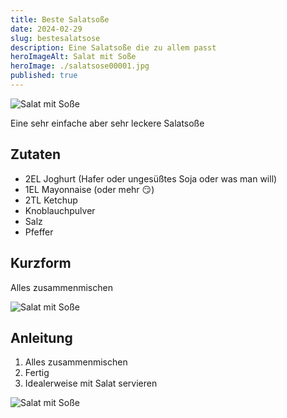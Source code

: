 ```yaml
---
title: Beste Salatsoße
date: 2024-02-29
slug: bestesalatsose
description: Eine Salatsoße die zu allem passt
heroImageAlt: Salat mit Soße
heroImage: ./salatsose00001.jpg
published: true
---
```


![Salat mit Soße](./salatsose00001.jpg)

Eine sehr einfache aber sehr leckere Salatsoße

## Zutaten

* 2EL Joghurt (Hafer oder ungesüßtes Soja oder was man will)
* 1EL Mayonnaise (oder mehr 😏)
* 2TL Ketchup
* Knoblauchpulver
* Salz
* Pfeffer


## Kurzform
Alles zusammenmischen

![Salat mit Soße](./salatsose00002.jpg)

## Anleitung

1. Alles zusammenmischen
2. Fertig
3. Idealerweise mit Salat servieren

![Salat mit Soße](./salatsose00001.jpg)